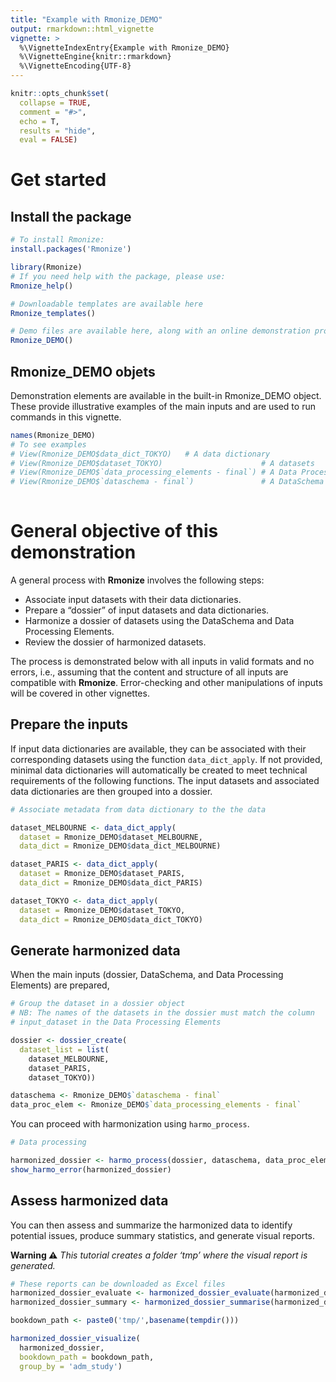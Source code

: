 ```yaml
---
title: "Example with Rmonize_DEMO"
output: rmarkdown::html_vignette
vignette: >
  %\VignetteIndexEntry{Example with Rmonize_DEMO}
  %\VignetteEngine{knitr::rmarkdown}
  %\VignetteEncoding{UTF-8}
---
```


```r
knitr::opts_chunk$set(
  collapse = TRUE,
  comment = "#>",
  echo = T,
  results = "hide",
  eval = FALSE)

```

# Get started

## Install the package

```r
# To install Rmonize:
install.packages('Rmonize')

library(Rmonize)
# If you need help with the package, please use:
Rmonize_help()

# Downloadable templates are available here
Rmonize_templates()

# Demo files are available here, along with an online demonstration process 
Rmonize_DEMO()

```

## Rmonize_DEMO objets
Demonstration elements are available in the built-in Rmonize_DEMO object. 
These provide illustrative examples of the main inputs and are used to run 
commands in this vignette. 


```r

names(Rmonize_DEMO)
# To see examples
# View(Rmonize_DEMO$data_dict_TOKYO)   # A data dictionary
# View(Rmonize_DEMO$dataset_TOKYO)                      # A datasets
# View(Rmonize_DEMO$`data_processing_elements - final`) # A Data Processing Elements
# View(Rmonize_DEMO$`dataschema - final`)               # A DataSchema 
                  
```


# General objective of this demonstration

A general process with **Rmonize** involves the following steps:

 * Associate input datasets with their data dictionaries.
 * Prepare a “dossier” of input datasets and data dictionaries.
 * Harmonize a dossier of datasets using the DataSchema and 
   Data Processing Elements.
 * Review the dossier of harmonized datasets.
 
The process is demonstrated below with all inputs in valid formats and no 
errors, i.e., assuming that the content and structure of all inputs are 
compatible with **Rmonize**. Error-checking and other manipulations of inputs 
will be covered in other vignettes.


## Prepare the inputs

If input data dictionaries are available, they can be associated with 
their corresponding datasets using the function `data_dict_apply`. If not 
provided, minimal data dictionaries will automatically be created to meet 
technical requirements of the following functions. 
The input datasets and associated data dictionaries are then grouped 
into a dossier.

```r
# Associate metadata from data dictionary to the the data

dataset_MELBOURNE <- data_dict_apply(
  dataset = Rmonize_DEMO$dataset_MELBOURNE,
  data_dict = Rmonize_DEMO$data_dict_MELBOURNE)

dataset_PARIS <- data_dict_apply(
  dataset = Rmonize_DEMO$dataset_PARIS,
  data_dict = Rmonize_DEMO$data_dict_PARIS)

dataset_TOKYO <- data_dict_apply(
  dataset = Rmonize_DEMO$dataset_TOKYO,
  data_dict = Rmonize_DEMO$data_dict_TOKYO)

```


## Generate harmonized data
When the main inputs (dossier, DataSchema, and Data Processing Elements) are 
prepared, 

```r
# Group the dataset in a dossier object
# NB: The names of the datasets in the dossier must match the column 
# input_dataset in the Data Processing Elements

dossier <- dossier_create(
  dataset_list = list(
    dataset_MELBOURNE, 
    dataset_PARIS, 
    dataset_TOKYO))

dataschema <- Rmonize_DEMO$`dataschema - final`
data_proc_elem <- Rmonize_DEMO$`data_processing_elements - final`

```

You can proceed with harmonization using `harmo_process`.

```r

# Data processing

harmonized_dossier <- harmo_process(dossier, dataschema, data_proc_elem)
show_harmo_error(harmonized_dossier)

```


## Assess harmonized data
You can then assess and summarize the harmonized data to identify potential 
issues, produce summary statistics, and generate visual reports.

**Warning ⚠** *This tutorial creates a folder 'tmp' where the visual report is generated.*

```r

# These reports can be downloaded as Excel files
harmonized_dossier_evaluate <- harmonized_dossier_evaluate(harmonized_dossier)
harmonized_dossier_summary <- harmonized_dossier_summarise(harmonized_dossier)

bookdown_path <- paste0('tmp/',basename(tempdir()))

harmonized_dossier_visualize(
  harmonized_dossier, 
  bookdown_path = bookdown_path,
  group_by = 'adm_study')

```

